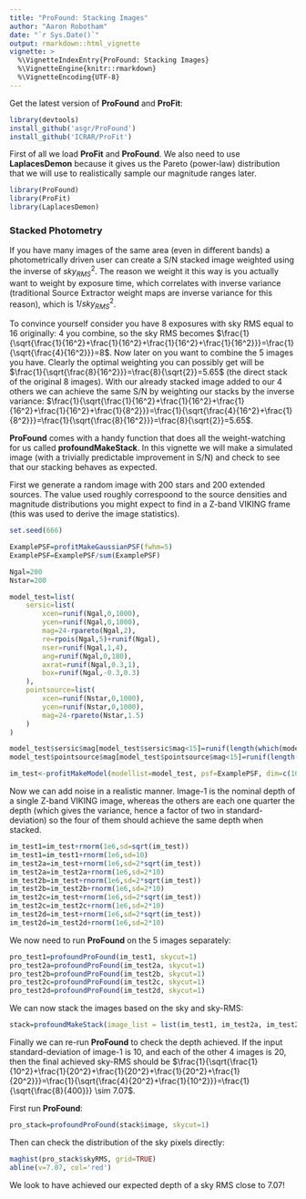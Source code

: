 ```yaml
---
title: "ProFound: Stacking Images"
author: "Aaron Robotham"
date: "`r Sys.Date()`"
output: rmarkdown::html_vignette
vignette: >
  %\VignetteIndexEntry{ProFound: Stacking Images}
  %\VignetteEngine{knitr::rmarkdown}
  %\VignetteEncoding{UTF-8}
---
```


Get the latest version of **ProFound** and **ProFit**:

```r
library(devtools)
install_github('asgr/ProFound')
install_github('ICRAR/ProFit')
```

First of all we load **ProFit** and **ProFound**. We also need to use **LaplacesDemon** because it gives us the Pareto (power-law) distribution that we will use to realistically sample our magnitude ranges later.

```r
library(ProFound)
library(ProFit)
library(LaplacesDemon)
```

### Stacked Photometry

If you have many images of the same area (even in different bands) a photometrically driven user can create a S/N stacked image weighted using the inverse of ${sky_{RMS}}^2$. The reason we weight it this way is you actually want to weight by exposure time, which correlates with inverse variance (traditional Source Extractor weight maps are inverse variance for this reason), which is $1/{sky_{RMS}}^2$.

To convince yourself consider you have 8 exposures with sky RMS equal to 16 originally: 4 you combine, so the sky RMS becomes $\frac{1}{\sqrt{\frac{1}{16^2}+\frac{1}{16^2}+\frac{1}{16^2}+\frac{1}{16^2}}}=\frac{1}{\sqrt{\frac{4}{16^2}}}=8$. Now later on you want to combine the 5 images you have. Clearly the optimal weighting you can possibly get will be $\frac{1}{\sqrt{\frac{8}{16^2}}}=\frac{8}{\sqrt{2}}=5.65$ (the direct stack of the original 8 images). With our already stacked image added to our 4 others we can achieve the same S/N by weighting our stacks by the inverse variance: $\frac{1}{\sqrt{\frac{1}{16^2}+\frac{1}{16^2}+\frac{1}{16^2}+\frac{1}{16^2}+\frac{1}{8^2}}}=\frac{1}{\sqrt{\frac{4}{16^2}+\frac{1}{8^2}}}=\frac{1}{\sqrt{\frac{8}{16^2}}}=\frac{8}{\sqrt{2}}=5.65$.

**ProFound** comes with a handy function that does all the weight-watching for us called **profoundMakeStack**. In this vignette we will make a simulated image (with a trivially predictable improvement in S/N) and check to see that our stacking behaves as expected.

First we generate a random image with 200 stars and 200 extended sources. The value used roughly correspoond to the source densities and magnitude distributions you might expect to find in a Z-band VIKING frame (this was used to derive the image statistics).

```r
set.seed(666)

ExamplePSF=profitMakeGaussianPSF(fwhm=5)
ExamplePSF=ExamplePSF/sum(ExamplePSF)

Ngal=200
Nstar=200

model_test=list(
	sersic=list(
		xcen=runif(Ngal,0,1000),
		ycen=runif(Ngal,0,1000),
		mag=24-rpareto(Ngal,2),
		re=rpois(Ngal,5)+runif(Ngal),
		nser=runif(Ngal,1,4),
		ang=runif(Ngal,0,180),
		axrat=runif(Ngal,0.3,1),
		box=runif(Ngal,-0.3,0.3)
	),
	pointsource=list(
		xcen=runif(Nstar,0,1000),
		ycen=runif(Nstar,0,1000),
		mag=24-rpareto(Nstar,1.5)
	)
)

model_test$sersic$mag[model_test$sersic$mag<15]=runif(length(which(model_test$sersic$mag<15)),15,22)
model_test$pointsource$mag[model_test$pointsource$mag<15]=runif(length(which(model_test$pointsource$mag<15)),15,22)

im_test<-profitMakeModel(modellist=model_test, psf=ExamplePSF, dim=c(1000,1000), magzero = 30)$z
```

Now we can add noise in a realistic manner. Image-1 is the nominal depth of a single Z-band VIKING image, whereas the others are each one quarter the depth (which gives the variance, hence a factor of two in standard-deviation) so the four of them should achieve the same depth when stacked.

```r
im_test1=im_test+rnorm(1e6,sd=sqrt(im_test))
im_test1=im_test1+rnorm(1e6,sd=10)
im_test2a=im_test+rnorm(1e6,sd=2*sqrt(im_test))
im_test2a=im_test2a+rnorm(1e6,sd=2*10)
im_test2b=im_test+rnorm(1e6,sd=2*sqrt(im_test))
im_test2b=im_test2b+rnorm(1e6,sd=2*10)
im_test2c=im_test+rnorm(1e6,sd=2*sqrt(im_test))
im_test2c=im_test2c+rnorm(1e6,sd=2*10)
im_test2d=im_test+rnorm(1e6,sd=2*sqrt(im_test))
im_test2d=im_test2d+rnorm(1e6,sd=2*10)
```

We now need to run **ProFound** on the 5 images separately:

```r
pro_test1=profoundProFound(im_test1, skycut=1)
pro_test2a=profoundProFound(im_test2a, skycut=1)
pro_test2b=profoundProFound(im_test2b, skycut=1)
pro_test2c=profoundProFound(im_test2c, skycut=1)
pro_test2d=profoundProFound(im_test2d, skycut=1)
```

We can now stack the images based on the sky and sky-RMS:

```r
stack=profoundMakeStack(image_list = list(im_test1, im_test2a, im_test2b, im_test2c, im_test2d), sky_list = list(pro_test1$sky, pro_test2a$sky, pro_test2b$sky, pro_test2c$sky, pro_test2d$sky), skyRMS_list = list(pro_test1$skyRMS, pro_test2a$skyRMS, pro_test2b$skyRMS, pro_test2c$skyRMS, pro_test2d$skyRMS), magzero_in=c(30,30,30,30,30), magzero_out=30)
```

Finally we can re-run **ProFound** to check the depth achieved. If the input standard-deviation of image-1 is 10, and each of the other 4 images is 20, then the final achieved sky-RMS should be $\frac{1}{\sqrt{\frac{1}{10^2}+\frac{1}{20^2}+\frac{1}{20^2}+\frac{1}{20^2}+\frac{1}{20^2}}}=\frac{1}{\sqrt{\frac{4}{20^2}+\frac{1}{10^2}}}=\frac{1}{\sqrt{\frac{8}{400}}} \sim 7.07$.

First run **ProFound**:

```r
pro_stack=profoundProFound(stack$image, skycut=1)
```

Then can check the distribution of the sky pixels directly:

```r
maghist(pro_stack$skyRMS, grid=TRUE)
abline(v=7.07, col='red')
```

We look to have achieved our expected depth of a sky RMS close to 7.07!
